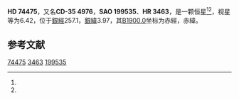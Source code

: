 {{Starbox begin
| name = HD 74475
}}
{{Starbox observe
| epoch = [[J2000.0|J2000.0]]
| constell = {{星座名待查}}<ref name=SIMBAD>{{cite web
 | url=http://simbad.u-strasbg.fr/simbad/sim-id?Ident=HR+3463
 | title =Pulsating variable Star
 | publisher=Centre de Données astronomiques de Strasbourg
 | work=SIMBAD
 | accessdate=2012-07-13}}</ref><ref name=DATA>{{cite web
 | url=http://vizier.u-strasbg.fr/viz-bin/VizieR-5?-out.add=.&-source=5050&-corr=PK=HR&-out.max=9999&HR=3463
 | title=VizieR Detailed Page
 | accessdate=2012-07-13
 | archive-date=2016-03-05
 | archive-url=https://web.archive.org/web/20160305022020/http://vizier.u-strasbg.fr/viz-bin/VizieR-5?-out.add=.&-source=5050&-corr=PK=HR&-out.max=9999&HR=3463
 | dead-url=no
 }}</ref>
| 星官 = 
| ra = {{RA|8|42|57}}<ref name=SIMBAD /><ref name=DATA />
| dec = {{DEC|-35|56|36}}<ref name=SIMBAD /><ref name=DATA />
| appmag_v = 6.42<ref name=SIMBAD /><ref name=DATA />
}}
{{Starbox character
| class = A0V<ref name=SIMBAD /><ref name=DATA />
| b-v = 0.02<ref name=SIMBAD /><ref name=DATA />
| u-b = 0.01<ref name=SIMBAD /><ref name=DATA />
| r-i = <ref name=SIMBAD /><ref name=DATA />
| variable = 
}}
{{Starbox astrometry
| radial_v = 0.01
| prop_mo_ra = 8
| parallax = 
| p_error = 
}}
{{Starbox catalog
| names =CD-35 4976，[[SAO星表|SAO]] 199535，[[HD星表|HD]] 74475，[[HR星表|HR]] 3463}}
{{Starbox reference |Simbad=HR+3463}}
{{Starbox end}}

'''HD 74475'''，又名'''CD-35 4976'''，'''SAO 199535'''、'''HR 3463'''，是一颗恒星<ref name=SIMBAD /><ref name=DATA />，视星等为6.42，位于[[銀道座標系|銀經]]257.1，[[銀道座標系|銀緯]]3.97，其[[B1900.0|B1900.0]]坐标为赤經{{RA|8|39|3.1}}，赤緯{{DEC|-35|3.97|2}}。

== 参考文献 ==
{{reflist}}

{{star-stub}}

[[Category:HD和HDE天體|74475]]
[[Category:HR天體|3463]]
[[Category:SAO天體|199535]]